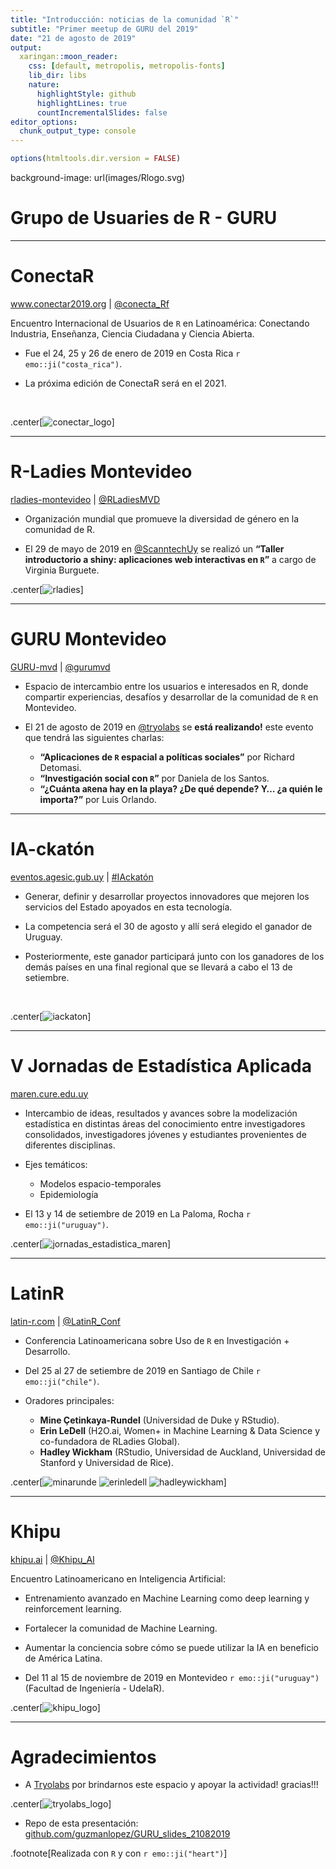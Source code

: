 ```yaml
---
title: "Introducción: noticias de la comunidad `R`"
subtitle: "Primer meetup de GURU del 2019"
date: "21 de agosto de 2019"
output:
  xaringan::moon_reader:
    css: [default, metropolis, metropolis-fonts]
    lib_dir: libs
    nature:
      highlightStyle: github
      highlightLines: true
      countIncrementalSlides: false
editor_options: 
  chunk_output_type: console
---
```


```r
options(htmltools.dir.version = FALSE)
```

background-image: url(images/Rlogo.svg)

# Grupo de Usuaries de R - GURU

---

# ConectaR

[www.conectar2019.org](https://www.conectar2019.org) | [@conecta_Rf](https://twitter.com/conecta_R) 

Encuentro Internacional de Usuarios de `R` en Latinoamérica: Conectando Industria, Enseñanza, Ciencia Ciudadana y Ciencia Abierta.

- Fue el 24, 25 y 26 de enero de 2019 en Costa Rica `r emo::ji("costa_rica")`.

- La próxima edición de ConectaR será en el 2021.

<br>

.center[![conectar_logo](images/conectaR.png)]

---

# R-Ladies Montevideo

[rladies-montevideo](https://www.meetup.com/es-ES/rladies-montevideo/) | [@RLadiesMVD](https://twitter.com/RLadiesMVD)

- Organización mundial que promueve la diversidad de género en la comunidad de R.

- El 29 de mayo de 2019 en [@ScanntechUy](https://twitter.com/ScanntechUy) se realizó un **"Taller introductorio a shiny: aplicaciones web interactivas en `R`"** a cargo de Virginia Burguete.

.center[![rladies](images/rladies-group.jpeg)]

---

# GURU Montevideo

[GURU-mvd](https://www.meetup.com/es-ES/GURU-mvd/) | [@gurumvd](https://twitter.com/gurumvd)

- Espacio de intercambio entre los usuarios e interesados en R, donde compartir experiencias, desafíos y desarrollar de la comunidad de `R` en Montevideo.

- El 21 de agosto de 2019 en [@tryolabs](https://twitter.com/tryolabs) se **está realizando!** este evento que tendrá las siguientes charlas:

  - **"Aplicaciones de `R` espacial a políticas sociales"** por Richard Detomasi.
  - **"Investigación social con `R`"** por Daniela de los Santos.
  - **"¿Cuánta a`R`ena hay en la playa? ¿De qué depende? Y... ¿a quién le importa?"** por Luis Orlando.

---

# IA-ckatón

[eventos.agesic.gub.uy](https://eventos.agesic.gub.uy/event/ia-ckaton-red-gealc-2019-07-21-2019-08-21-15/register) | [#IAckatón](https://twitter.com/hashtag/IAckat%C3%B3n)

- Generar, definir y desarrollar proyectos innovadores que mejoren los servicios del Estado apoyados en esta tecnología.

- La competencia será el 30 de agosto y allí será elegido el ganador de Uruguay.

- Posteriormente, este ganador participará junto con los ganadores de los demás países en una final regional que se llevará a cabo el 13 de setiembre.

<br>

.center[![iackaton](images/iackaton_0.png)]

---

# V Jornadas de Estadística Aplicada

[maren.cure.edu.uy](http://www.maren.cure.edu.uy/jornadas-estadistica/)

- Intercambio de ideas, resultados y avances sobre la modelización estadística en distintas áreas del conocimiento entre investigadores consolidados, investigadores jóvenes y estudiantes provenientes de diferentes disciplinas.

- Ejes temáticos: 
  - Modelos espacio-temporales
  - Epidemiología

- El 13 y 14 de setiembre de 2019 en La Paloma, Rocha `r emo::ji("uruguay")`.

.center[![jornadas_estadistica_maren](images/jornadas_de_estadistica.png)]

---

# LatinR

[latin-r.com](http://latin-r.com) | [@LatinR_Conf](https://twitter.com/LatinR_Conf)

- Conferencia Latinoamericana sobre Uso de `R` en Investigación + Desarrollo.

- Del 25 al 27 de setiembre de 2019 en Santiago de Chile `r emo::ji("chile")`.

- Oradores principales:

  - **Mine Çetinkaya-Rundel** (Universidad de Duke y RStudio).
  - **Erin LeDell** (H2O.ai, Women+ in Machine Learning & Data Science y co-fundadora de RLadies Global).
  - **Hadley Wickham** (RStudio, Universidad de Auckland, Universidad de Stanford y Universidad de Rice).
  
.center[![minarunde](images/minarunde.jpg) ![erinledell](images/erinledell.jpg) ![hadleywickham](images/hadleywickham.jpeg)]

---

# Khipu

[khipu.ai](https://khipu.ai) | [@Khipu_AI](https://twitter.com/Khipu_AI)

Encuentro Latinoamericano en Inteligencia Artificial: 

- Entrenamiento avanzado en Machine Learning como deep learning y reinforcement learning.
- Fortalecer la comunidad de Machine Learning.
- Aumentar la conciencia sobre cómo se puede utilizar la IA en beneficio de América Latina.

- Del 11 al 15 de noviembre de 2019 en Montevideo `r emo::ji("uruguay")` (Facultad de Ingeniería - UdelaR).

.center[![khipu_logo](images/khipu_logo.png)]


---

# Agradecimientos

- A [Tryolabs](https://tryolabs.com/) por brindarnos este espacio y apoyar la actividad! gracias!!!

.center[![tryolabs_logo](images/tryolabs_logo.png)]


- Repo de esta presentación: [github.com/guzmanlopez/GURU_slides_21082019](https://github.com/guzmanlopez/GURU_slides_21082019)

.footnote[Realizada con `R` y con `r emo::ji("heart")`]
